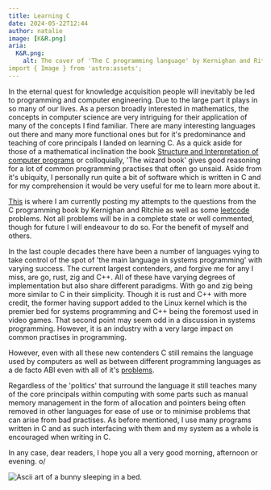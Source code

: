 ```yaml
---
title: Learning C 
date: 2024-05-22T12:44
author: natalie
image: [K&R.png]
aria:
  K&R.png:
    alt: The cover of 'The C programming language' by Kernighan and Ritchie.
import { Image } from 'astro:assets';
---
```

In the eternal quest for knowledge acquisition people will inevitably be led to programming and computer engineering. Due to the large part it plays in so many of our lives. As a person broadly interested in mathematics, the concepts in computer science are very intriguing for their application of many of the concepts I find familiar. There are many interesting languages out there and many more functional ones but for it's predominance and teaching of core principals I landed on learning C. As a quick aside for those of a mathematical inclination the book [Structure and Interpretation of computer programs](https://web.mit.edu/6.001/6.037/) or colloquially, 'The wizard book' gives good reasoning for a lot of common programming practises that often go unsaid. Aside from it's ubiquity, I personally run quite a bit of software which is written in C and for my comprehension it would be very useful for me to learn more about it.

[This](https://github.com/reluekiss/C-learning.git) is where I am currently posting my attempts to the questions from the C programming book by Kernighan and Ritchie as well as some [leetcode](https://leetcode.com/problemset/) problems. Not all problems will be in a complete state or well commented, though for future I will endeavour to do so. For the benefit of myself and others.

In the last couple decades there have been a number of languages vying to take control of the spot of 'the main language in systems programming' with varying success. The current largest contenders, and forgive me for any I miss, are go, rust, zig and C++. All of these have varying degrees of implementation but also share different paradigms. With go and zig being more similar to C in their simplicity. Though it is rust and C++ with more credit, the former having support added to the Linux kernel which is the premier bed for systems programming and C++ being the foremost used in video games. That second point may seem odd in a discussion in systems programming. However, it is an industry with a very large impact on common practises in programming.

However, even with all these new contenders C still remains the language used by computers as well as between different programming languages as a de facto ABI even with all of it's [problems](https://thephd.dev/to-save-c-we-must-save-abi-fixing-c-function-abi). 

Regardless of the 'politics' that surround the language it still teaches many of the core principals within computing with some parts such as manual memory management in the form of allocation and pointers being often removed in other languages for ease of use or to minimise problems that can arise from bad practises. As before mentioned, I use many programs written in C and as such interfacing with them and my system as a whole is encouraged when writing in C.

In any case, dear readers, I hope you all a very good morning, afternoon or evening. o/

<Image src="/images/covers/2024/asciibunny.webp" alt="Ascii art of a bunny sleeping in a bed." />
